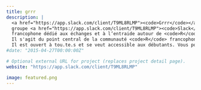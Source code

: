 ```yaml
---
title: grrr
description: |
  <a href="https://app.slack.com/client/T9ML8RLMP"><code>Grrr</code></a> (<em>"pour quand votre <code>R</code> fait <code>Grrr</code>"</em>) est un
  groupe <a href="https://app.slack.com/client/T9ML8RLMP"><code>Slack</code></a> (plateforme de discussion instantanée)
  francophone dédié aux échanges et à l’entraide autour de <code>R</code>. 
  Il s'agit du point central de la communauté <code>R</code> francophone.
  Il est ouvert à tou.te.s et se veut accessible aux débutants. Vous pouvez même utiliser un pseudonyme si vous préférez.
#date: "2015-04-27T00:00:00Z"

# Optional external URL for project (replaces project detail page).
website: "https://app.slack.com/client/T9ML8RLMP"

image: featured.png
---
```

